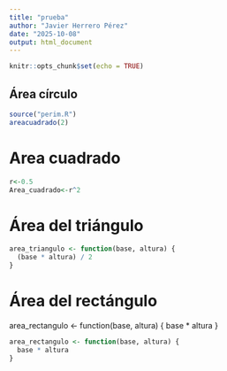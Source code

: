 ```yaml
---
title: "prueba"
author: "Javier Herrero Pérez"
date: "2025-10-08"
output: html_document
---
```


```r
knitr::opts_chunk$set(echo = TRUE)
```

## Área círculo

```r
source("perim.R")
areacuadrado(2)
```



# Area cuadrado

```r
r<-0.5
Area_cuadrado<-r^2
```


# Área del triángulo

```r
area_triangulo <- function(base, altura) {
  (base * altura) / 2
}
```
# Área del rectángulo
area_rectangulo <- function(base, altura) {
  base * altura
}
```r
area_rectangulo <- function(base, altura) {
  base * altura
}
```